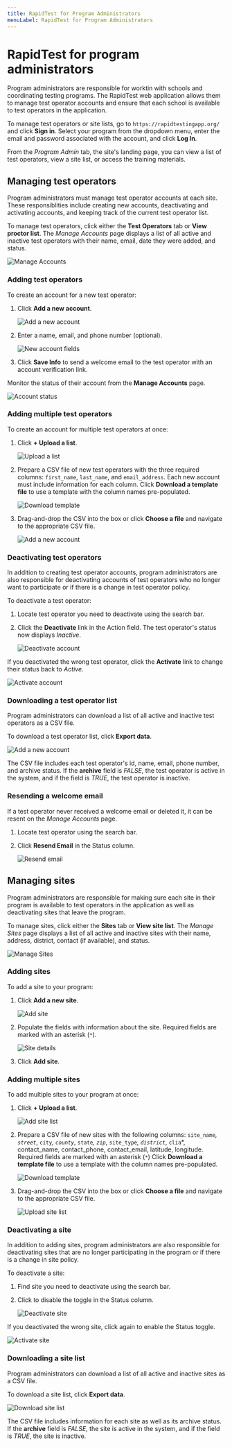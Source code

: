 ```yaml
---
title: RapidTest for Program Administrators
menuLabel: RapidTest for Program Administrators
---
```


# RapidTest for program administrators

Program administrators are responsible for worktin with schools and coordinating testing programs. The RapidTest web application allows them to manage test operator accounts and ensure that each school is available to test operators in the application.

To manage test operators or site lists, go to `https://rapidtestingapp.org/` and click **Sign in**. Select your program from the dropdown menu, enter the email and password associated with the account, and click **Log In**.

From the _Program Admin_ tab, the site's landing page, you can view a list of test operators, view a site list, or access the training materials.

## Managing test operators

Program administrators must manage test operator accounts at each site. These responsiblities include creating new accounts, deactivating and activating accounts, and keeping track of the current test operator list.

To manage test operators, click either the **Test Operators** tab or **View proctor list**. The _Manage Accounts_ page displays a list of all active and inactive test operators with their name, email, date they were added, and status.

![Manage Accounts](images/admin-testop-1.png)

### Adding test operators

To create an account for a new test operator:

1. Click **Add a new account**.

    ![Add a new account](images/admin-testop-2.png)

2. Enter a name, email, and phone number (optional).

    ![New account fields](images/admin-testop-3.png)

3. Click **Save Info** to send a welcome email to the test operator with an account verification link.

Monitor the status of their account from the **Manage Accounts** page.

![Account status](images/admin-testop-4.png)

### Adding multiple test operators

To create an account for multiple test operators at once:

1. Click **+ Upload a list**.

      ![Upload a list](images/admin-testop-5.png)

2. Prepare a CSV file of new test operators with the three required columns: `first_name`, `last_name`, and `email_address`. Each new account must include information for each column. Click **Download a template file** to use a template with the column names pre-populated.

    ![Download template](images/admin-testop-7.png)

3. Drag-and-drop the CSV into the box or click **Choose a file** and navigate to the appropriate CSV file.

    ![Add a new account](images/admin-testop-6.png)

### Deactivating test operators

In addition to creating test operator accounts, program administrators are also responsible for deactivating accounts of test operators who no longer want to participate or if there is a change in test operator policy.

To deactivate a test operator:

1. Locate test operator you need to deactivate using the search bar.
2. Click the **Deactivate** link in the Action field. The test operator's status now displays _Inactive_.

    ![Deactivate account](images/admin-testop-8.png)

If you deactivated the wrong test operator, click the **Activate** link to change their status back to _Active_.

![Activate account](images/admin-testop-9.png)

### Downloading a test operator list

Program administrators can download a list of all active and inactive test operators as a CSV file.

To download a test operator list, click **Export data**.

![Add a new account](images/admin-testop-10.png)

The CSV file includes each test operator's id, name, email, phone number, and archive status. If the **archive** field is _FALSE_, the test operator is active in the system, and if the field is _TRUE_, the test operator is inactive.

### Resending a welcome email

If a test operator never received a welcome email or deleted it, it can be resent on the _Manage Accounts_ page.

1. Locate test operator using the search bar.
2. Click **Resend Email** in the Status column.

    ![Resend email](images/admin-testop-11.png)

## Managing sites

Program administrators are responsible for making sure each site in their program is available to test operators in the application as well as deactivating sites that leave the program.

To manage sites, click either the **Sites** tab or **View site list**. The _Manage Sites_ page displays a list of all active and inactive sites with their name, address, district, contact (if available), and status.

![Manage Sites](images/admin-site-1.png)

### Adding sites

To add a site to your program:

1. Click **Add a new site**.

    ![Add site](images/admin-site-2.png)

2. Populate the fields with information about the site. Required fields are marked with an asterisk (`*`).

    ![Site details](images/admin-site-3.png)

3. Click **Add site**.

### Adding multiple sites

To add multiple sites to your program at once:

1. Click **+ Upload a list**.

    ![Add site list](images/admin-site-4.png)

2. Prepare a CSV file of new sites with the following columns: `site_name`*, `street`*, `city`*, `county`*, `state`*, `zip`*, `site_type`*, `district`*, `clia`*, contact_name, contact_phone, contact_email, latitude, longitude. Required fields are marked with an asterisk (`*`) Click **Download a template file** to use a template with the column names pre-populated.

    ![Download template](images/admin-site-5.png)

3. Drag-and-drop the CSV into the box or click **Choose a file** and navigate to the appropriate CSV file.

    ![Upload site list](images/admin-site-6.png)

### Deactivating a site

In addition to adding sites, program administrators are also responsible for deactivating sites that are no longer participating in the program or if there is a change in site policy.

To deactivate a site:

1. Find site you need to deactivate using the search bar.
2. Click to disable the toggle in the Status column.

    ![Deactivate site](images/admin-site-7.png)

If you deactivated the wrong site, click again to enable the Status toggle.

![Activate site](images/admin-site-8.png)

### Downloading a site list

Program administrators can download a list of all active and inactive sites as a CSV file.

To download a site list, click **Export data**.

![Download site list](images/admin-site-9.png)

The CSV file includes information for each site as well as its archive status. If the **archive** field is _FALSE_, the site is active in the system, and if the field is _TRUE_, the site is inactive.
